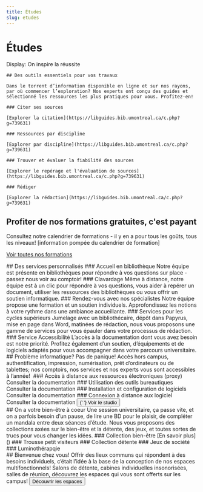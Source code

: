 ```yaml
---
title: Études
slug: etudes
---
```


# Études

Display: On inspire la réussite

<Section>
  <Hero cartes icônes avec lien carte lien-dessous>

    ## Des outils essentiels pour vos travaux

    Dans le torrent d’information disponible en ligne et sur nos rayons, par où commencer l’exploration? Nos experts ont conçu des guides et sélectionné les ressources les plus pratiques pour vous. Profitez-en!

    ### Citer ses sources

    [Explorer la citation](https://libguides.bib.umontreal.ca/c.php?g=739631)

    ### Ressources par discipline

    [Explorer par discipline](https://libguides.bib.umontreal.ca/c.php?g=739631)

    ### Trouver et évaluer la fiabilité des sources

    [Explorer le repérage et l'évaluation de sources](https://libguides.bib.umontreal.ca/c.php?g=739631)

    ### Rédiger

    [Explorer la rédaction](https://libguides.bib.umontreal.ca/c.php?g=739631)

  </Hero>
</Section>

<Section fond="bleu-50">

## Profiter de nos formations gratuites, c'est payant

Consultez notre calendrier de formations - il y en a pour tous les goûts, tous les niveaux! [information pompée du calendrier de formation]

[Voir toutes nos formations]()

</Section>

<Section fond="vert-foncé-600">
  <Hero liste boutons simples>
    ## Des services personnalisés ### Accueil en bibliothèque Notre équipe est présente en bibliothèques pour répondre à vos questions sur place - passez nous voir au comptoir! ### Clavardage Même à distance, notre équipe est à un clic pour répondre à vos questions, vous aider à repérer un document, utiliser les ressources des bibliothèques ou vous offrir un soutien informatique. ### Rendez-vous avec nos spécialistes Notre équipe propose une formation et un soutien individuels. Approfondissez les notions à votre rythme dans une ambiance accueillante. ### Services pour les cycles supérieurs Jumelage avec un bibliothécaire, dépôt dans Papyrus, mise en page dans Word, matinées de rédaction, nous vous proposons une gamme de services pour vous épauler dans votre processus de rédaction. ### Service Accessibilité L’accès à la documentation dont vous avez besoin est notre priorité. Profitez également d’un soutien, d’équipements et de logiciels adaptés pour vous accompagner dans votre parcours universitaire.
  </Hero>
</Section>

<Section fond="bleu-50">
  <Hero cartes icônes avec lien carte lien-dessous>
    ## Problème informatique? Pas de panique! Accès hors campus, authentification, impression, numérisation, prêt d’ordinateurs ou de tablettes; nos comptoirs, nos services et nos experts vous sont accessibles à l’année!  ### Accès à distance aux ressources électroniques (proxy) Consulter la documentation ### Utilisation des outils bureautiques Consulter la documentation ### Installation et configuration de logiciels Consulter la documentation ### Connexion à distance aux logiciel Consulter la documentation
    <Button primaire externe>
      {' '}
      Voir le studio
    </Button>
  </Hero>
</Section>

<Section fond="bleu-200">
  <Hero cartes icônes avec lien carte>
    ## On a votre bien-être à coeur Une session universitaire, ça passe vite, et on a parfois besoin d’un pause, de lire une BD pour le plaisir, de compléter un mandala entre deux séances d’étude. Nous vous proposons des collections axées sur le bien-être et la détente, des jeux, et toutes sortes de trucs pour vous changer les idées. ### Collection bien-être [En savoir plus]() ### Trousse petit visiteurs ### Collection détente ### Jeux de société ### Luminothérapqie
  </Hero>
</Section>

<Section fond="bleu-50">
  <Hero image texte gauche>
    ## Bienvenue chez vous! Offrir des lieux communs qui répondent à des besoins individuels, c’était l’idée à la base de la conception de nos espaces multifonctionnels! Salons de détente, cabines individuelles insonorisées, salles de réunion, découvrez les espaces qui vous sont offerts sur les campus!
    <Button primaire interne>
      Découvrir les espaces
    </Button>
  </Hero>
</Section>
